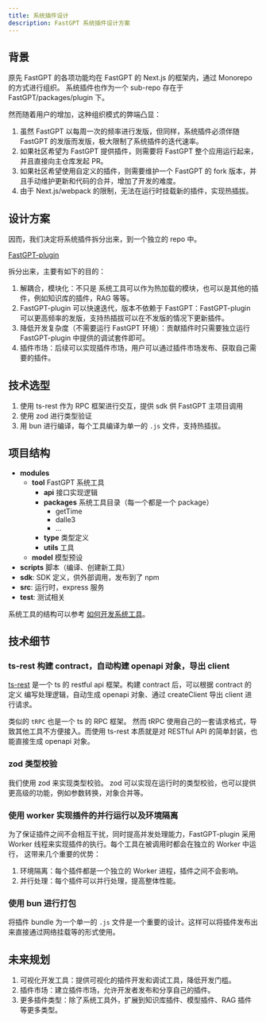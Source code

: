 ```yaml
---
title: 系统插件设计
description: FastGPT 系统插件设计方案
---
```


## 背景

原先 FastGPT 的各项功能均在 FastGPT 的 Next.js 的框架内，通过 Monorepo 的方式进行组织。
系统插件也作为一个 sub-repo 存在于 FastGPT/packages/plugin 下。

然而随着用户的增加，这种组织模式的弊端凸显：

1. 虽然 FastGPT 以每周一次的频率进行发版，但同样，系统插件必须伴随 FastGPT 的发版而发版，极大限制了系统插件的迭代速率。
2. 如果社区希望为 FastGPT 提供插件，则需要将 FastGPT 整个应用运行起来，并且直接向主仓库发起 PR。
3. 如果社区希望使用自定义的插件，则需要维护一个 FastGPT 的 fork 版本，并且手动维护更新和代码的合并，增加了开发的难度。
4. 由于 Next.js/webpack 的限制，无法在运行时挂载新的插件，实现热插拔。

## 设计方案

因而，我们决定将系统插件拆分出来，到一个独立的 repo 中。

[FastGPT-plugin](https://github.com/labring/fastgpt-plugin)

拆分出来，主要有如下的目的：
1. 解耦合，模块化：不只是 系统工具可以作为热加载的模块，也可以是其他的插件，例如知识库的插件，RAG 等等。
2. FastGPT-plugin 可以快速迭代，版本不依赖于 FastGPT：FastGPT-plugin 可以更高频率的发版，支持热插拔可以在不发版的情况下更新插件。
3. 降低开发复杂度（不需要运行 FastGPT 环境）：贡献插件时只需要独立运行 FastGPT-plugin 中提供的调试套件即可。
4. 插件市场：后续可以实现插件市场，用户可以通过插件市场发布、获取自己需要的插件。

## 技术选型


1. 使用 ts-rest 作为 RPC 框架进行交互，提供 sdk 供 FastGPT 主项目调用
2. 使用 zod 进行类型验证
3. 用 bun 进行编译，每个工具编译为单一的 `.js` 文件，支持热插拔。

## 项目结构

- **modules**
	- **tool** FastGPT 系统工具
		- **api** 接口实现逻辑
		- **packages** 系统工具目录（每一个都是一个 package）
			- getTime
			- dalle3
			- ...
		- **type** 类型定义
		- **utils** 工具
	- **model** 模型预设
- **scripts** 脚本（编译、创建新工具）
- **sdk**: SDK 定义，供外部调用，发布到了 npm
- **src**: 运行时，express 服务
- **test**: 测试相关

系统工具的结构可以参考 [如何开发系统工具](/docs/introduction/guide/plugins/dev_system_tool)。

## 技术细节

### ts-rest 构建 contract，自动构建 openapi 对象，导出 client

[ts-rest](https://ts-rest.com/) 是一个 ts 的 restful api 框架。构建 contract 后，可以根据 contract 的定义
编写处理逻辑，自动生成 openapi 对象、通过 createClient 导出 client 进行请求。

类似的 `tRPC` 也是一个 ts 的 RPC 框架。
然而 tRPC 使用自己的一套请求格式，导致其他工具不方便接入。而使用 ts-rest 本质就是对 RESTful API 的简单封装，也能直接生成 openapi 对象。

### zod 类型校验

我们使用 zod 来实现类型校验。
zod 可以实现在运行时的类型校验，也可以提供更高级的功能，例如参数转换，对象合并等。

### 使用 worker 实现插件的并行运行以及环境隔离

为了保证插件之间不会相互干扰，同时提高并发处理能力，FastGPT-plugin 采用 Worker 线程来实现插件的执行。每个工具在被调用时都会在独立的 Worker 中运行，
这带来几个重要的优势：

1. 环境隔离：每个插件都是一个独立的 Worker 进程，插件之间不会影响。
2. 并行处理：每个插件可以并行处理，提高整体性能。

### 使用 bun 进行打包

将插件 bundle 为一个单一的 `.js` 文件是一个重要的设计。这样可以将插件发布出来直接通过网络挂载等的形式使用。

## 未来规划

1. 可视化开发工具：提供可视化的插件开发和调试工具，降低开发门槛。
2. 插件市场：建立插件市场，允许开发者发布和分享自己的插件。
3. 更多插件类型：除了系统工具外，扩展到知识库插件、模型插件、RAG 插件等更多类型。
